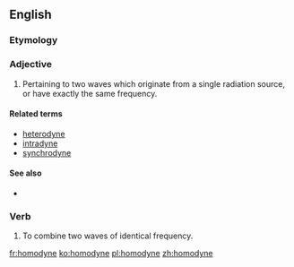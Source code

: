==English==

===Etymology===
{{confix|homo|dyne|lang=en}}

===Adjective===
{{en-adj|-}}

# {{label|en|physics|of radiation}} Pertaining to two waves which originate from a single radiation source, or have exactly the same frequency.

====Related terms====
* [[heterodyne]]
* [[intradyne]]
* [[synchrodyne]]

====See also====
* {{pedialite|homodyne detection}}

===Verb===
{{en-verb|homodyn}}

# To combine two waves of identical frequency.

[[fr:homodyne]]
[[ko:homodyne]]
[[pl:homodyne]]
[[zh:homodyne]]